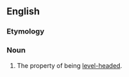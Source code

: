 {{also|levelheadedness}}
==English==

===Etymology===
{{suffix|level-headed|ness|lang=en}}

===Noun===
{{en-noun|-}}

# The property of being [[level-headed]].